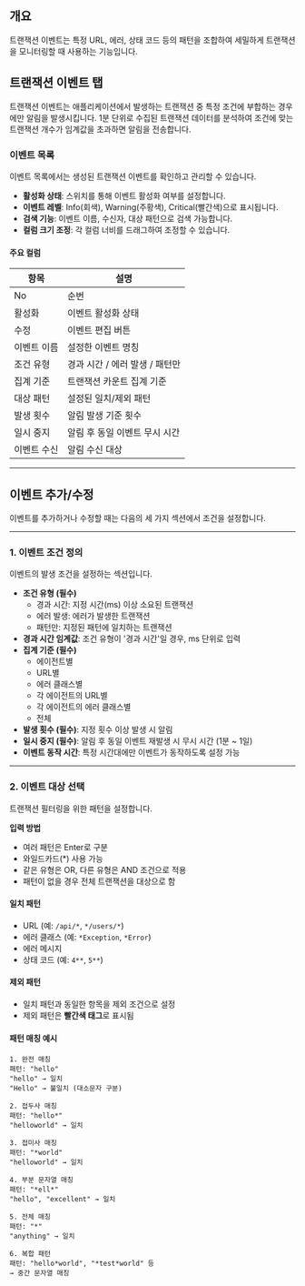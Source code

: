 ## 개요

트랜잭션 이벤트는 특정 URL, 에러, 상태 코드 등의 패턴을 조합하여 세밀하게 트랜잭션을 모니터링할 때 사용하는 기능입니다.

## 트랜잭션 이벤트 탭

트랜잭션 이벤트는 애플리케이션에서 발생하는 트랜잭션 중 특정 조건에 부합하는 경우에만 알림을 발생시킵니다. 1분 단위로 수집된 트랜잭션 데이터를 분석하여 조건에 맞는 트랜잭션 개수가 임계값을 초과하면 알림을 전송합니다.

### 이벤트 목록

이벤트 목록에서는 생성된 트랜잭션 이벤트를 확인하고 관리할 수 있습니다.

- **활성화 상태**: 스위치를 통해 이벤트 활성화 여부를 설정합니다.  
- **이벤트 레벨**: Info(회색), Warning(주황색), Critical(빨간색)으로 표시됩니다.  
- **검색 기능**: 이벤트 이름, 수신자, 대상 패턴으로 검색 가능합니다.  
- **컬럼 크기 조정**: 각 컬럼 너비를 드래그하여 조정할 수 있습니다.

#### 주요 컬럼

| 항목           | 설명                                |
|----------------|-------------------------------------|
| No             | 순번                                |
| 활성화         | 이벤트 활성화 상태                  |
| 수정           | 이벤트 편집 버튼                    |
| 이벤트 이름     | 설정한 이벤트 명칭                  |
| 조건 유형       | 경과 시간 / 에러 발생 / 패턴만       |
| 집계 기준       | 트랜잭션 카운트 집계 기준           |
| 대상 패턴       | 설정된 일치/제외 패턴               |
| 발생 횟수       | 알림 발생 기준 횟수                 |
| 일시 중지       | 알림 후 동일 이벤트 무시 시간       |
| 이벤트 수신     | 알림 수신 대상                      |

---

## 이벤트 추가/수정

이벤트를 추가하거나 수정할 때는 다음의 세 가지 섹션에서 조건을 설정합니다.


---

### 1. 이벤트 조건 정의

이벤트의 발생 조건을 설정하는 섹션입니다.

- **조건 유형 (필수)**
  - 경과 시간: 지정 시간(ms) 이상 소요된 트랜잭션
  - 에러 발생: 에러가 발생한 트랜잭션
  - 패턴만: 지정된 패턴에 일치하는 트랜잭션
- **경과 시간 임계값**: 조건 유형이 '경과 시간'일 경우, ms 단위로 입력  
- **집계 기준 (필수)**  
  - 에이전트별  
  - URL별  
  - 에러 클래스별  
  - 각 에이전트의 URL별  
  - 각 에이전트의 에러 클래스별  
  - 전체  
- **발생 횟수 (필수)**: 지정 횟수 이상 발생 시 알림  
- **일시 중지 (필수)**: 알림 후 동일 이벤트 재발생 시 무시 시간 (1분 ~ 1일)  
- **이벤트 동작 시간**: 특정 시간대에만 이벤트가 동작하도록 설정 가능  

---

### 2. 이벤트 대상 선택

트랜잭션 필터링을 위한 패턴을 설정합니다.

**입력 방법**

- 여러 패턴은 Enter로 구분
- 와일드카드(*) 사용 가능
- 같은 유형은 OR, 다른 유형은 AND 조건으로 적용
- 패턴이 없을 경우 전체 트랜잭션을 대상으로 함

#### 일치 패턴

- URL (예: `/api/*`, `*/users/*`)  
- 에러 클래스 (예: `*Exception`, `*Error`)  
- 에러 메시지  
- 상태 코드 (예: `4**`, `5**`)  

#### 제외 패턴

- 일치 패턴과 동일한 항목을 제외 조건으로 설정  
- 제외 패턴은 **빨간색 태그**로 표시됨  

#### 패턴 매칭 예시

```text
1. 완전 매칭
패턴: "hello"
"hello" → 일치
"Hello" → 불일치 (대소문자 구분)

2. 접두사 매칭
패턴: "hello*"
"helloworld" → 일치

3. 접미사 매칭
패턴: "*world"
"helloworld" → 일치

4. 부분 문자열 매칭
패턴: "*ell*"
"hello", "excellent" → 일치

5. 전체 매칭
패턴: "*"
"anything" → 일치

6. 복합 패턴
패턴: "hello*world", "*test*world" 등
→ 중간 문자열 매칭
